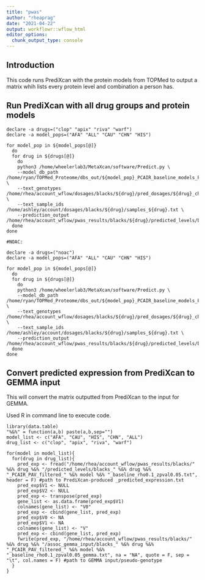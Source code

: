 ```yaml
---
title: "pwas"
author: "rheaprag"
date: "2021-04-22"
output: workflowr::wflow_html
editor_options:
  chunk_output_type: console
---
```


## Introduction

This code runs PrediXcan with the protein models from TOPMed to output a matrix whih lists every protein level and combination a person has. 

## Run PrediXcan with all drug groups and protein models

```{}
declare -a drugs=("clop" "apix" "riva" "warf")
declare -a model_pops=("AFA" "ALL" "CAU" "CHN" "HIS")

for model_pop in ${model_pops[@]}
  do
  for drug in ${drugs[@]}
    do
    python3 /home/wheelerlab3/MetaXcan/software/Predict.py \
    --model_db_path /home/ryan/TOPMed_Proteome/dbs_out/${model_pop}_PCAIR_baseline_models_PAV_filtered_rho0.1_zpval0.05.db \
    --text_genotypes /home/rhea/account_wflow/dosages/blacks/${drug}/pred_dosages/${drug}_chr*.dosage.txt.gz \
    --text_sample_ids /home/ashley/account/dosages/blacks/${drug}/samples_${drug}.txt \
    --prediction_output /home/rhea/account_wflow/pwas_results/blacks/${drug}/predicted_levels/blacks_${drug}_PCAIR_PAV_filtered_${model_pop}_baseline_rho0.1_zpval0.05.txt
  done
done

#NOAC:

declare -a drugs=("noac")
declare -a model_pops=("AFA" "ALL" "CAU" "CHN" "HIS")

for model_pop in ${model_pops[@]}
  do
  for drug in ${drugs[@]}
    do
    python3 /home/wheelerlab3/MetaXcan/software/Predict.py \
    --model_db_path /home/ryan/TOPMed_Proteome/dbs_out/${model_pop}_PCAIR_baseline_models_PAV_filtered_rho0.1_zpval0.05.db \
    --text_genotypes /home/rhea/account_wflow/dosages/blacks/${drug}/pred_dosages/${drug}_chr*.dosage.txt.gz \
    --text_sample_ids /home/ashley/account/dosages/blacks/${drug}/samples_${drug}.txt \
    --prediction_output /home/rhea/account_wflow/pwas_results/blacks/${drug}/predicted_levels/blacks_${drug}_PCAIR_PAV_filtered_${model_pop}_baseline_rho0.1_zpval0.05.txt
  done
done
```


## Convert predicted expression from PrediXcan to GEMMA input

This will convert the matrix outputted from PrediXcan to the input for GEMMA.

Used R in command line to execute code.

``` {}
library(data.table)
"%&%" = function(a,b) paste(a,b,sep="")
model_list <- c("AFA", "CAU", "HIS", "CHN", "ALL")
drug_list <- c("clop", "apix", "riva", "warf")

for(model in model_list){
  for(drug in drug_list){
    pred_exp <- fread("/home/rhea/account_wflow/pwas_results/blacks/" %&% drug %&% "/predicted_levels/blacks_" %&% drug %&% "_PCAIR_PAV_filtered_" %&% model %&% "_baseline_rho0.1_zpval0.05.txt", header = F) #path to PrediXcan-produced _predicted_expression.txt
    pred_exp$V1 <- NULL
    pred_exp$V2 <- NULL
    pred_exp <- transpose(pred_exp)
    gene_list <- as.data.frame(pred_exp$V1)
    colnames(gene_list) <- "V0"
    pred_exp <- cbind(gene_list, pred_exp)
    pred_exp$V0 <- NA
    pred_exp$V1 <- NA
    colnames(gene_list) <- "V"
    pred_exp <- cbind(gene_list, pred_exp)
    fwrite(pred_exp, "/home/rhea/account_wflow/pwas_results/blacks/" %&% drug %&% "/assoc_gemma_input/blacks_" %&% drug %&% "_PCAIR_PAV_filtered_" %&% model %&% "_baseline_rho0.1_zpval0.05_gemma.txt", na = "NA", quote = F, sep = "\t", col.names = F) #path to GEMMA input/pseudo-genotype
  }
}
```
